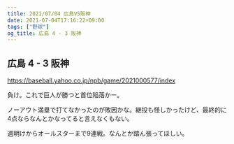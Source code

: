 ```yaml
---
title: 2021/07/04 広島VS阪神
date: 2021-07-04T17:16:22+09:00
tags: ["野球"]
og_title: 広島 4 - 3 阪神
---
```


## 広島 4 - 3 阪神

https://baseball.yahoo.co.jp/npb/game/2021000577/index

負け。これで巨人が勝つと首位陥落かー。

ノーアウト満塁で打てなかったのが敗因かな。継投も怪しかったけど、最終的に4点ならなんとかなってると言えなくもない。

週明けからオールスターまで9連戦。なんとか踏ん張ってほしい。